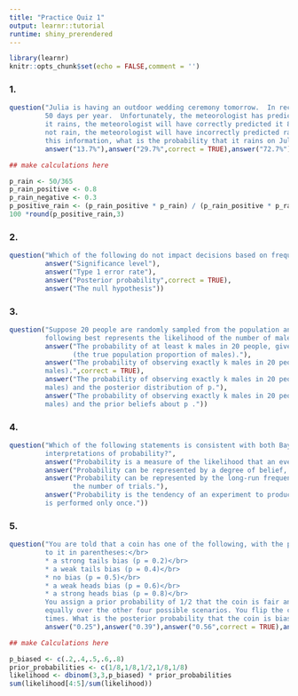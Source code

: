 ```yaml
---
title: "Practice Quiz 1"
output: learnr::tutorial
runtime: shiny_prerendered
---
```


```r
library(learnr)
knitr::opts_chunk$set(echo = FALSE,comment = '')
```
<style>body{text-align: justify}</style>

### 1.

```r
question("Julia is having an outdoor wedding ceremony tomorrow.  In recent years, it has rained on average
         50 days per year.  Unfortunately, the meteorologist has predicted rain for her wedding day.  When
         it rains, the meteorologist will have correctly predicted it 80 percent of the time. When it does
         not rain, the meteorologist will have incorrectly predicted rain 30 percent of the time.  Given
         this information, what is the probability that it rains on Julia's wedding day?",
         answer("13.7%"),answer("29.7%",correct = TRUE),answer("72.7%"),answer("88.8%"))
```

```r
## make calculations here

```

```r
p_rain <- 50/365
p_rain_positive <- 0.8
p_rain_negative <- 0.3
p_positive_rain <- (p_rain_positive * p_rain) / (p_rain_positive * p_rain + p_rain_negative*(1-p_rain))
100 *round(p_positive_rain,3)
```

### 2.

```r
question("Which of the following do not impact decisions based on frequentist inference?",
         answer("Significance level"),
         answer("Type 1 error rate"),
         answer("Posterior probability",correct = TRUE),
         answer("The null hypothesis"))
```

### 3.

```r
question("Suppose 20 people are randomly sampled from the population and their gender is recorded. Which of the 
         following best represents the likelihood of the number of males observed k?",
         answer("The probability of at least k males in 20 people, given p 
                (the true population proportion of males)."),
         answer("The probability of observing exactly k males in 20 people, given p (the true population proportion of 
         males).",correct = TRUE),
         answer("The probability of observing exactly k males in 20 people, given p (the true population proportion of 
         males) and the posterior distribution of p."),
         answer("The probability of observing exactly k males in 20 people, given p (the true population proportion of 
         males) and the prior beliefs about p ."))
```

### 4.

```r
question("Which of the following statements is consistent with both Bayesian and frequentist
         interpretations of probability?",
         answer("Probability is a measure of the likelihood that an event will occur.",correct = TRUE),
         answer("Probability can be represented by a degree of belief, which changes as more data are collected."),
         answer("Probability can be represented by the long-run frequency of an event divided by 
                the number of trials."),
         answer("Probability is the tendency of an experiment to produce a certain outcome, even if it
         is performed only once."))
```

### 5.

```r
question("You are told that a coin has one of the following, with the probability of heads under that event noted next 
         to it in parentheses:</br>
         * a strong tails bias (p = 0.2)</br>
         * a weak tails bias (p = 0.4)</br>
         * no bias (p = 0.5)</br>
         * a weak heads bias (p = 0.6)</br>
         * a strong heads bias (p = 0.8)</br>
         You assign a prior probability of 1/2 that the coin is fair and distribute the remaining 1/2 prior probability
         equally over the other four possible scenarios. You flip the coin three times and it comes up heads all three 
         times. What is the posterior probability that the coin is biased towards heads?",
         answer("0.25"),answer("0.39"),answer("0.56",correct = TRUE),answer("0.73"))
```

```r
## make Calculations here

```

```r
p_biased <- c(.2,.4,.5,.6,.8)
prior_probabilities <- c(1/8,1/8,1/2,1/8,1/8) 
likelihood <- dbinom(3,3,p_biased) * prior_probabilities
sum(likelihood[4:5]/sum(likelihood))
```